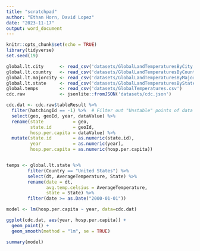 ```yaml
---
title: "scratchpad"
author: "Ethan Horn, David Lopez"
date: "2023-11-17"
output: word_document
---
```


```r
knitr::opts_chunk$set(echo = TRUE)
library(tidyverse)
set.seed(19)
```

```r
global.lt.city      <- read_csv('datasets/GlobalLandTemperaturesByCity.csv')
global.lt.country   <- read_csv('datasets/GlobalLandTemperaturesByCountry.csv')
global.lt.majorcity <- read_csv('datasets/GlobalLandTemperaturesByMajorCity.csv')
global.lt.state     <- read_csv('datasets/GlobalLandTemperaturesByState.csv')
global.temps        <- read_csv('datasets/GlobalTemperatures.csv')
cdc.raw             <- jsonlite::fromJSON('datasets/cdc.json')
```
```r
cdc.dat <- cdc.raw$tableResult %>%
  filter(hatchingId == -1) %>%  # Filter out "Unstable" points of data
  select(geo, geoId, year, dataValue) %>%
  rename(state           = geo,
         state.id        = geoId,
         hosp.per.capita = dataValue) %>%
  mutate(state.id        = as.numeric(state.id),
         year            = as.numeric(year),
         hosp.per.capita = as.numeric(hosp.per.capita))


temps <- global.lt.state %>%
        filter(Country == "United States") %>%
        select(dt, AverageTemperature, State) %>%
        rename(date = dt,
               avg.temp.celsius = AverageTemperature,
               state = State) %>%
        filter(date >= as.Date("2000-01-01"))
```

```r
model <- lm(hosp.per.capita ~ year, data=cdc.dat)

ggplot(cdc.dat, aes(year, hosp.per.capita)) +
  geom_point() +
  geom_smooth(method = "lm", se = TRUE)

summary(model)
```